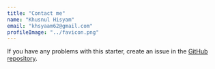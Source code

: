 ```yaml
---
title: "Contact me"
name: "Khusnul Hisyam"
email: "khsyaam62@gmail.com"
profileImage: "../favicon.png"
---
```


If you have any problems with this starter, create an issue in the <a href="https://github.com/konstantinmuenster/gatsby-starter-portfolio-minimal" target="_blank" rel="nofollow noopener noreferrer" aria-label="External Link"><Underlining color={Theme.colors.tertiary} hoverColor={Theme.colors.secondary}>GitHub repository</Underlining></a>.